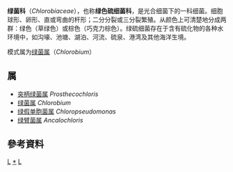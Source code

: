 {{Automatic taxobox
| taxon = Chlorobiaceae
| authority = Copeland, 1956
| type_genus = Chlorobium
| type_genus_authority = Nadson, 1906
}}
'''绿菌科'''（''Chlorobiaceae''），也称'''绿色硫细菌科'''，是光合细菌下的一科细菌。细胞球形、卵形、直或弯曲的杆形；二分分裂或三分裂繁殖。从颜色上可清楚地分成两群：绿色（草绿色）或棕色（巧克力棕色）。绿硫细菌存在于含有硫化物的各种水环境中，如沟壕、池塘、湖泊、河流、硫泉、港湾及其他海洋生境。

模式属为[[绿菌属|绿菌属]]（''Chlorobium''）

==属==
* [[突柄绿菌属|突柄绿菌属]] ''Prosthecochloris'' 
* [[绿菌属|绿菌属]] ''Chlorobium'' 
* [[绿假单胞菌属|绿假单胞菌属]] ''Chloropseudomonas''
* [[绿臂菌属|绿臂菌属]] ''Ancalochloris''

==參考資料==
{{Reflist}}

{{Taxonbar}}
[[Category:1956年描述的分类群|L]]
[[Category:绿菌科|*]]
[[Category:绿菌科|L]]